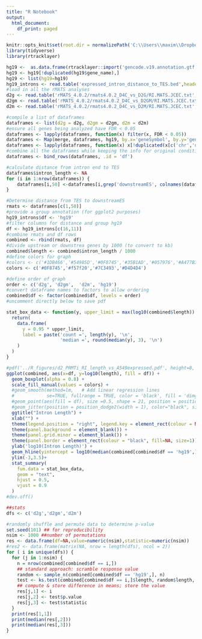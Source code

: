 ---
title: "R Notebook"
output:
  html_document:
    df_print: paged
---

```{r "setup", include=FALSE}
knitr::opts_knit$set(root.dir = normalizePath('C:\\Users\\maxim\\Dropbox (EinsteinMed)\\CloudStation\\PRMT\\RNAseq\\'))
library(tidyverse)
library(rtracklayer)
```

```{r}
hg19 <-  as.data.frame(rtracklayer::import('gencode.v19.annotation.gtf'))
hg19 <- hg19[!duplicated(hg19$gene_name),]
hg19 <- list(hg19=hg19)
hg19_introns <- read.table('expressed_intron_distance_to_TES.bed',header = T, sep = '\t')
#load in all the rMATS analyses
d2g <- read.table('rMATS_4.0.2/rmats4.0.2_D4C_vs_D2G/RI.MATS.JCEC.txt', header = T, sep = '\t')
d2gm <- read.table('rMATS_4.0.2/rmats4.0.2_D4C_vs_D2GM/RI.MATS.JCEC.txt', header = T, sep = '\t')
d2m <- read.table('rMATS_4.0.2/rmats4.0.2_D4C_vs_D2M/RI.MATS.JCEC.txt', header = T, sep = '\t')
```

```{r}
#compile a list of dataframes
dataframes <- list(d2g = d2g, d2gm = d2gm, d2m = d2m)
#ensure all genes being analyzed have FDR < 0.05
dataframes <- lapply(dataframes, function(x) filter(x, FDR < 0.05))
dataframes <- Map(merge, dataframes, hg19, by.x='geneSymbol', by.y='gene_name')
dataframes <- lapply(dataframes, function(x) x[!duplicated(x[c('chr','upstreamEE','downstreamES')]),])
#combine all the dataframes while keeping the info for original condition analyzed
dataframes <- bind_rows(dataframes, .id = 'df')

#calculate distance from intron end to TES
dataframes$intron_length <- NA
for (i in 1:nrow(dataframes)) {
    dataframes[i,50] <-dataframes[i,grep('downstreamES', colnames(dataframes))] - dataframes[i,grep('upstreamEE', colnames(dataframes))]
}

#Determine distance from TES to downstreamES
rmats <- dataframes[c(1,50)]
#provide a group annotation (for ggplot2 purposes)
hg19_introns$df <- 'hg19'
#filter columns for distance and group hg19
df <- hg19_introns[c(16,11)]
#combine rmats and df rows
combined <- rbind(rmats, df)
#divide upstream or downstrea genes by 1000 (to convert to kb)
combined$length <- combined$intron_length / 1000
#define colors for graph
#colors <- c('#1DB466','#54985D','#0F8745','#35B1AD','#057976','#A477B3','#955DA4','#7C3493','#D4D4D4')
colors <- c('#0F8745','#f57f20','#7C3493','#D4D4D4')

#define order of graph
order <- c('d2g', 'd2gm',  'd2m', 'hg19')
#convert dataframe names to factors to allow ordering
combined$df <- factor(combined$df, levels = order)
#uncomment directly below to save pdf

stat_box_data <- function(y, upper_limit = max(log10(combined$length)) * 1.15) {
  return( 
    data.frame(
      y = 0.95 * upper_limit,
      label = paste('count =', length(y), '\n',
                    'median =', round(median(y), 3), '\n')
    )
  )
}
```

```{r}

#pdf('../R_figures/d2_PRMTi_RI_length_vs_A549expressed.pdf', height=8, width = 8)
ggplot(combined, aes(x=df, y=log10(length), fill = df)) +
  geom_boxplot(alpha = 0.8) +
  scale_fill_manual(values = colors) +
  #geom_smooth(method=lm,   # Add linear regression lines
  #            se=TRUE, fullrange = TRUE, color = 'black', fill = 'dimgray') +
  #geom_point(aes(fill = df), size =0.5, shape = 21, position = position_jitterdodge()) +
  #geom_jitter(position = position_dodge2(width = 1), color="black", size=0.1, alpha=0.1) +
  ggtitle("Intron Length") +
  xlab("") + 
  theme(legend.position = "right", legend.key = element_rect(colour = NA, fill = NA)) +
  theme(panel.background = element_blank()) +
  theme(panel.grid.minor = element_blank()) +
  theme(panel.border = element_rect(colour = "black", fill=NA, size=1))+
  ylab('log10(Intron Length)') +
  geom_hline(yintercept = log10(median(combined[combined$df == 'hg19',]$length)) , linetype = 'dashed')+
  ylim(-3,3.5)+
  stat_summary(
    fun.data = stat_box_data, 
    geom = "text", 
    hjust = 0.5,
    vjust = 0.9
  )
#dev.off()
```

```{r message=FALSE, warning = FALSE, include=FALSE}

##stats
dfs <- c('d2g','d2gm','d2m')

#randomly shuffle and permute data to determine p-value
set.seed(101) ## for reproducibility
nsim <- 1000 ##number of permutations
res <- data.frame(df=NA,value=numeric(nsim),statistic=numeric(nsim))
#res2 <- data.frame(matrix(NA, nrow = length(dfs), ncol = 2))
for ( i in unique(dfs)) {
  for (j in 1:nsim) {
    n = nrow(combined[combined$df == i,])
    ## standard approach: scramble response value
    random <- sample_n(combined[combined$df == 'hg19',], n)
    test <- ks.test(combined[combined$df == i,]$length, random$length, alternative = 'greater')
    ## compute & store difference in means; store the value
    res[j,1] <- i
    res[j,2] <- test$p.value
    res[j,3] <- test$statistic
  }
  print(res[1,1])
  print(median(res[,2]))
  print(median(res[,3]))
}
```


